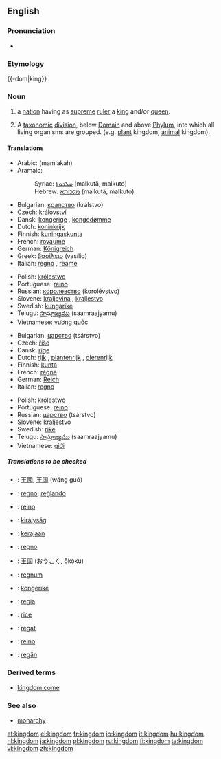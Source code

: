 ==English==

===Pronunciation===
*{{audio|en-us-kingdom.ogg|Audio (US)}}

===Etymology===
{{-dom|king}}

===Noun===
{{wikipediamulti|monarchy|kingdom (biology)}}
{{en-noun}}

# a [[nation]] having as [[supreme]] [[ruler]] a [[king]] and/or [[queen]].
# {{taxonomy}}  A [[taxonomic]] [[division]], below [[Domain]] and above [[Phylum]], into which all living organisms are grouped. (e.g. [[plant]] kingdom, [[animal]] kingdom).

====Translations====
{{trans-top|nation having as supreme ruler a king and/or queen}}
*Arabic: {{ARchar|[[مملكة]]}} (mamlakah) 
*Aramaic:
*:Syriac: [[ܡܠܟܘܬܐ]] (malkutā, malkuto) {{f}}
*:Hebrew: [[מלכותא]] (malkutā, malkuto) {{f}}
*Bulgarian: [[кралство]] (králstvo) {{n}}
*Czech: [[království]] {{n}}
*Dansk: [[kongerige]] {{n}}, [[kongedømme]] {{n}}
*Dutch: [[koninkrijk]] {{n}}
*Finnish: [[kuningaskunta]]
*French: [[royaume]] {{m}}
*German: [[Königreich]] {{n}}
*Greek: [[βασίλειο]] (vasílio) {{n}}
*Italian: [[regno]] {{m}}, [[reame]] {{m}}
{{trans-mid}}
*Polish: [[królestwo]] {{n}}
*Portuguese: [[reino]] {{m}}
*Russian: [[королевство]] (korolévstvo) {{n}}
*Slovene: [[kraljevina]] {{f}}, [[kraljestvo]] {{n}}
*Swedish: [[kungarike]] {{n}}
*Telugu: [[సామ్రాజ్యము]] (saamraajyamu)
*Vietnamese: [[vương quốc]]
{{trans-bottom}}

{{trans-top|taxonomic division, below Domain and above Phylum}}
*Bulgarian: [[царство]] (tsárstvo) {{n}}
*Czech: [[říše]] {{f}}
*Dansk: [[rige]] {{n}}
*Dutch: [[rijk]] {{n}}, [[plantenrijk]] {{n}}, {{n}} [[dierenrijk]]
*Finnish: [[kunta]]
*French: [[règne]] {{m}}
*German: [[Reich]] {{n}}
*Italian: [[regno]] {{m}}
{{trans-mid}}
*Polish: [[królestwo]] {{n}}
*Portuguese: [[reino]] {{m}}
*Russian: [[царство]] (tsárstvo) {{n}}
*Slovene: [[kraljestvo]] {{n}}
*Swedish: [[rike]] {{n}}
*Telugu: [[సామ్రాజ్యము]] (saamraajyamu)
*Vietnamese: [[giới]]
{{trans-bottom}}

=====Translations to be checked=====
{{checktrans}}
{{top}}
*{{ttbc|Chinese}}: [[王國]], [[王国]] (wáng guó)
*{{ttbc|Esperanto}}: [[regno]], [[reĝlando]]
*{{ttbc|Galician}}: [[reino]] {{m}}
*{{ttbc|Hungarian}}: [[királyság]]
*{{ttbc|Indonesian}}: [[raja|kerajaan]]
*{{ttbc|Interlingua}}: [[regno]]
*{{ttbc|Japanese}}: [[王国]] (おうこく, ōkoku)
*{{ttbc|Latin}}: [[regnum]] {{n}}
{{mid}}
*{{ttbc|Norwegian}}: [[kongerike]] {{n}}
*{{ttbc|Novial}}: [[regia]]
*{{ttbc|Old English}}: [[rice|rīce]] {{n}}
*{{ttbc|Romanian}}: [[regat]] {{n}}
*{{ttbc|Spanish}}: [[reino]] {{m}}
*{{ttbc|Volapük}}: [[regän]]
{{bottom}}

===Derived terms===
* [[kingdom come]]

===See also===
*[[monarchy]]

[[et:kingdom]]
[[el:kingdom]]
[[fr:kingdom]]
[[io:kingdom]]
[[it:kingdom]]
[[hu:kingdom]]
[[nl:kingdom]]
[[ja:kingdom]]
[[pl:kingdom]]
[[ru:kingdom]]
[[fi:kingdom]]
[[ta:kingdom]]
[[vi:kingdom]]
[[zh:kingdom]]